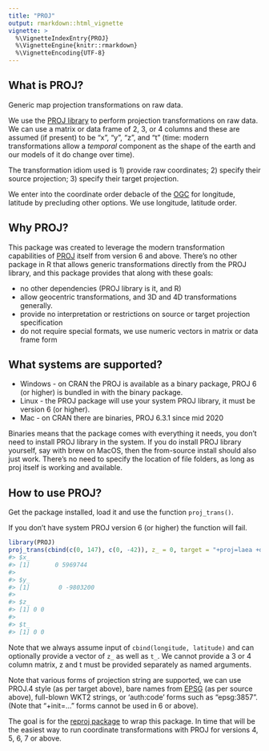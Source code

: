 ```yaml
---
title: "PROJ"
output: rmarkdown::html_vignette
vignette: >
  %\VignetteIndexEntry{PROJ}
  %\VignetteEngine{knitr::rmarkdown}
  %\VignetteEncoding{UTF-8}
---
```




## What is PROJ?

Generic map projection transformations on raw data.

We use the [PROJ library](https://proj.org/) to perform projection transformations on raw data. We can
use a matrix or data frame of 2, 3, or 4 columns and these are assumed (if present) to be "x", "y", "z", and "t" (time: modern transformations allow a *temporal* component as the shape of the earth and our models of it do change over time).

The transformation idiom used is 1) provide raw coordinates; 2) specify their source projection; 3) specify their target projection.

We enter into the coordinate order debacle of the [OGC](https://www.ogc.org/) for longitude, latitude by precluding
other options. We use longitude, latitude order.

## Why PROJ?

This package was created to leverage the modern transformation capabilities of [PROJ](https://proj.org/) itself
from version 6 and above. There's no other package in R that allows generic transformations directly from the
PROJ library, and this package provides that along with these goals:

* no other dependencies (PROJ library is it, and R)
* allow geocentric transformations, and 3D and 4D transformations generally. 
* provide no interpretation or restrictions on source or target projection specification
* do not require special formats, we use numeric vectors in matrix or data frame form

## What systems are supported?

* Windows - on CRAN the PROJ is available as a binary package, PROJ 6 (or higher) is bundled in with the binary package.
* Linux - the PROJ package will use your system PROJ library, it must be version 6 (or higher).
* Mac - on CRAN there are binaries, PROJ 6.3.1 since mid 2020

Binaries means that the package comes with everything it needs, you don't need to install PROJ library in the system. If you do
install PROJ library yourself, say with brew on MacOS, then the from-source install should also just work. There's no need to
specify the location of file folders, as long as proj itself is working and available.

## How to use PROJ?

Get the package installed, load it and use the function `proj_trans()`.

If you don't have system PROJ version 6 (or higher) the function will fail.


```r
library(PROJ)
proj_trans(cbind(c(0, 147), c(0, -42)), z_ = 0, target = "+proj=laea +datum=WGS84", source = "WGS84")
#> $x_
#> [1]       0 5969744
#> 
#> $y_
#> [1]        0 -9803200
#> 
#> $z_
#> [1] 0 0
#> 
#> $t_
#> [1] 0 0
```

Note that we always assume input of `cbind(longitude, latitude)` and can optionally provide a vector of `z_` as well as `t_`. We
cannot provide a 3 or 4 column matrix, z and t must be provided separately as named arguments.

Note that various forms of projection string are supported, we can use PROJ.4 style (as per target above), bare names from [EPSG](https://epsg.org/home.html) (as per source above), full-blown WKT2 strings, or 'auth:code' forms such as "epsg:3857". (Note that "+init=..." forms cannot be used in 6 or above).

The goal is for the [reproj package](https://CRAN.r-project.org/package=reproj) to wrap this package. In time
that will be the easiest way to run coordinate transformations with PROJ for versions 4, 5, 6, 7 or above.


